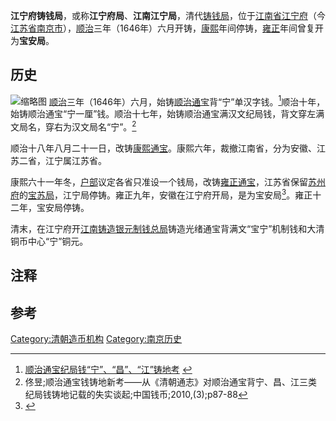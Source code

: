 '''江宁府铸钱局'''，或称'''江宁府局'''、'''江南江宁局'''，清代[[铸钱局|铸钱局]]，位于[[江南省|江南省]][[江宁府|江宁府]]（今[[江苏省|江苏省]][[南京市|南京市]]），[[顺治|顺治]]三年（1646年）六月开铸，[[康熙|康熙]]年间停铸，[[雍正|雍正]]年间曾复开为'''宝安局'''。

== 历史 ==
[[File:Yung_Cheng_T'ung_Pao_-_John_Ferguson_03.png|缩略图]]
[[顺治|顺治]]三年（1646年）六月{{efn|一说是七月<ref name=tong/>}}，始铸[[顺治通宝|顺治通宝]]背“宁”单汉字钱。<ref>[http://www.coin8.com/articleView.asp?ID=99&SortID=23 顺治通宝纪局钱“宁”、“昌”、“江”铸地考] {{Wayback|url=http://www.coin8.com/articleView.asp?ID=99&SortID=23 |date=20151117032550 }}</ref>顺治十年，始铸顺治通宝“宁一厘”钱。{{efn|乾隆四十一年（1776年）编撰完成的《[[户部则例|户部则例]]》中“钱法”记载江宁府所铸一厘钱背面钱文为“江”，而《[[清朝通志|清朝通志]]》和《[[清朝文献通考|清朝文献通考]]》上记载“宁一厘”钱是由甘肃宁夏局所铸，但“宁一厘”钱存世量大，不应为偏僻的宁夏所铸，而且也没有宁夏在顺治年间开设钱局的记载，因此《清钱编年谱》等均认为“宁一厘”钱为江宁府所铸，而“江一厘”是由江西省局所铸<ref name=tong/>}}顺治十七年，始铸顺治通宝满汉文纪局钱，背文穿左满文局名，穿右为汉文局名“宁”。<ref name=tong>佟昱;顺治通宝钱铸地新考――从《清朝通志》对顺治通宝背宁、昌、江三类纪局钱铸地记载的失实谈起;中国钱币;2010,(3);p87-88</ref>

顺治十八年八月二十一日，改铸[[康熙通宝|康熙通宝]]。康熙六年，裁撤江南省，分为安徽、江苏二省，江宁属江苏省。

康熙六十一年冬，[[户部|户部]]议定各省只准设一个钱局，改铸[[雍正通宝|雍正通宝]]，江苏省保留[[苏州府|苏州府]]的[[宝苏局|宝苏局]]，江宁局停铸。雍正九年，安徽在江宁府开局，是为宝安局<ref>{{cite web |title=雍正宝安钱 |url=http://www.ms.net.cn/ms/Article/ShowArticle.asp?ArticleID=13817 |website=中国美术网 |accessdate=2019-07-29}}</ref>。雍正十二年，宝安局停铸。

清末，在江宁府开[[江南铸造银元制钱总局|江南铸造银元制钱总局]]铸造光绪通宝背满文“宝宁”机制钱和大清铜币中心“宁”铜元。

== 注释 ==
{{notelist|iger=}}

== 参考 ==
{{reflist}}

{{清代货币}}

[[Category:清朝造币机构|Category:清朝造币机构]]
[[Category:南京历史|Category:南京历史]]
